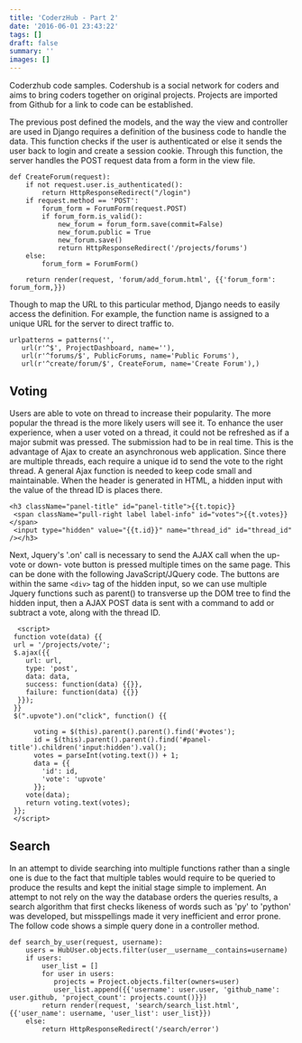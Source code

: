 ```yaml
---
title: 'CoderzHub - Part 2'
date: '2016-06-01 23:43:22'
tags: []
draft: false
summary: ''
images: []
---
```


Coderzhub code samples. Codershub is a social network for coders and aims to bring coders together on original projects. Projects are imported from Github for a link to code can be established. 

The previous post defined the models, and the way the view and controller are used in Django requires a definition of the business code to handle the data. This function checks if the user is authenticated or else it sends the user back to login and create a session cookie. Through this function, the server handles the POST request data from a form in the view file.

```
def CreateForum(request):
    if not request.user.is_authenticated():
        return HttpResponseRedirect("/login")
    if request.method == 'POST':
        forum_form = ForumForm(request.POST) 
        if forum_form.is_valid():
            new_forum = forum_form.save(commit=False) 
            new_forum.public = True
            new_forum.save()
            return HttpResponseRedirect('/projects/forums')
    else:
        forum_form = ForumForm()
    
    return render(request, 'forum/add_forum.html', {{'forum_form': forum_form,}})
```

Though to map the URL to this particular method, Django needs to easily access the definition. For example, the function name is assigned to a unique URL for the server to direct traffic to.

```
urlpatterns = patterns('',
   url(r'^$', ProjectDashboard, name=''),
   url(r'^forums/$', PublicForums, name='Public Forums'), 
   url(r'^create/forum/$', CreateForum, name='Create Forum'),)
```

## **Voting**

Users are able to vote on thread to increase their popularity. The more popular the thread is the more likely users will see it. To enhance the user experience, when a user voted on a thread, it could not be refreshed as if a major submit was pressed. The submission had to be in real time. This is the advantage of Ajax to create an asynchronous web application. Since there are multiple threads, each require a unique id to send the vote to the right thread. A general Ajax function is needed to keep code small and maintainable. When the header is generated in HTML, a hidden input with the value of the thread ID is places there.

```
<h3 className="panel-title" id="panel-title">{{t.topic}}
 <span className="pull-right label label-info" id="votes">{{t.votes}}</span>
 <input type="hidden" value="{{t.id}}" name="thread_id" id="thread_id" /></h3>
```

Next, Jquery's '.on' call is necessary to send the AJAX call when the up-vote or down- vote button is pressed multiple times on the same page. This can be done with the following JavaScript/JQuery code. The buttons are within the same `<div>` tag of the hidden input, so we can use multiple Jquery functions such as parent() to transverse up the DOM tree to find the hidden input, then a AJAX POST data is sent with a command to add or subtract a vote, along with the thread ID.

```
  <script>
 function vote(data) {{
 url = '/projects/vote/';
 $.ajax({{
    url: url,
    type: 'post',
    data: data,
    success: function(data) {{}},
    failure: function(data) {{}}
  }});
 }}
 $(".upvote").on("click", function() {{

      voting = $(this).parent().parent().find('#votes');
      id = $(this).parent().parent().find('#panel-title').children('input:hidden').val();
      votes = parseInt(voting.text()) + 1;
      data = {{
        'id': id,
        'vote': 'upvote'
      }};
    vote(data);
    return voting.text(votes);
 }};
 </script>
```

## **Search**

In an attempt to divide searching into multiple functions rather than a single one is due to the fact that multiple tables would require to be queried to produce the results and kept the initial stage simple to implement. An attempt to not rely on the way the database orders the queries results, a search algorithm that first checks likeness of words such as 'py' to 'python' was developed, but misspellings made it very inefficient and error prone. The follow code shows a simple query done in a controller method.

```
def search_by_user(request, username):
    users = HubUser.objects.filter(user__username__contains=username)
    if users:
        user_list = []
        for user in users:
           projects = Project.objects.filter(owners=user)           
           user_list.append({{'username': user.user, 'github_name': user.github, 'project_count': projects.count()}})
        return render(request, 'search/search_list.html', {{'user_name': username, 'user_list': user_list}})
    else:
        return HttpResponseRedirect('/search/error')
``` 